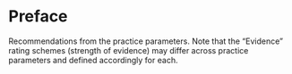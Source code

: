 # Preface {.unnumbered}

Recommendations from the practice parameters. Note that the "Evidence" rating schemes (strength of evidence) may differ across practice parameters and defined accordingly for each.
